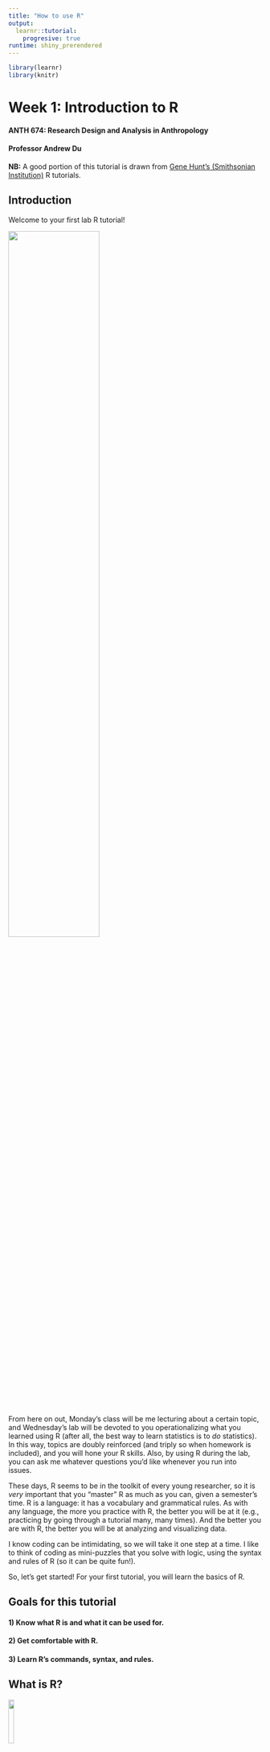 ```yaml
---
title: "How to use R"
output: 
  learnr::tutorial:
    progresive: true
runtime: shiny_prerendered
---
```


```r
library(learnr)
library(knitr)
```

# **Week 1:** Introduction to R

#### ANTH 674: Research Design and Analysis in Anthropology
#### Professor Andrew Du

**NB:** A good portion of this tutorial is drawn from [Gene Hunt's (Smithsonian Institution)](https://naturalhistory.si.edu/staff/gene-hunt) R tutorials. 

## Introduction

Welcome to your first lab R tutorial! 

![](https://www.pblworks.org/sites/default/files/inline-images/girl-celebrates.png){width="60%"}

From here on out, Monday's class will be me lecturing about a certain topic, and Wednesday's lab will be devoted to you operationalizing what you learned using R (after all, the best way to learn statistics is to *do* statistics). 
In this way, topics are doubly reinforced (and triply so when homework is included), and you will hone your R skills.
Also, by using R during the lab, you can ask me whatever questions you'd like whenever you run into issues.

These days, R seems to be in the toolkit of every young researcher, so it is *very* important that you "master" R as much as you can, given a semester's time.
R is a language: it has a vocabulary and grammatical rules.
As with any language, the more you practice with R, the better you will be at it (e.g., practicing by going through a tutorial many, many times). 
And the better you are with R, the better you will be at analyzing and visualizing data. 

I know coding can be intimidating, so we will take it one step at a time. 
I like to think of coding as mini-puzzles that you solve with logic, using the syntax and rules of R (so it can be quite fun!).

So, let's get started! For your first tutorial, you will learn the basics of R.


## Goals for this tutorial

#### 1) Know what R is and what it can be used for.
#### 2) Get comfortable with R.
#### 3) Learn R's commands, syntax, and rules.


## What is R?

![](https://www.r-project.org/Rlogo.png){width="15%"}

From the [R website](https://www.r-project.org): "R is a free software environment for statistical computing and graphics." 

R is an *extremely* powerful tool for analyzing data and producing publication-ready graphics.
Here is an example of the latter:

![](https://i.stack.imgur.com/K5Lrv.png)

R's power lies in its flexibility: if you can think up an analysis, you can execute it in R.
This means you can adapt analyses *to your research question* instead of having to adapt analyses to a statistical program's limited capabilities.
The trade-off is that you have to code all the steps in your analyses (no black box), but I view this as a positive: you have complete analytical control over what you're doing, and you are "forced" to really learn and understand what you're doing. 

If you become stumped while using  R, which will undoubtedly happen (it happens to me all the time), you can always Google and troubleshoot your issue.
Google and R make for a very powerful combination.
Once you figure out the issue, it becomes part of your R knowledge base, and you can then move onto figuring out more complex issues.
This is how you become a better R coder.


## The R console

Though you will be learning R directly through this interactive tutorial and not in R itself, the concepts are exactly the same. 
You will learn how to interact with R through your homework assignments. 

When you open R, you will encounter a blinking cursor in what is known as the **console**. The space below where you will enter code is equivalent to the R console. 

The console is where you carry out calculations, run tests, manipulate data, etc. 
Let's try a simple exercise: type `1` into the console and press CTRL and Enter (for Mac users, this will be the Apple key and Enter). 
In an actual R console, you would just press Enter. 
From here on, when I say "Enter", I mean CTRL and Enter.

```r
```

R spits back the number `1`, acknowledging that you've entered it in.

## The R console as a calculator

R also serves as a calculator, and I use it all the time for such purposes. 
Enter in `2 + 2` (spaces do not matter here and are a matter of personal preference) and press Enter. 
What do you think you'll get in return?

```r
```

R can carry out all your standard arithmetic operators. 

```r
arith <- data.frame(symb = c("+", 
                             "-", 
                             "*", 
                             "/", 
                             "^"), def = c("addition", 
                                           "subtraction", 
                                           "multiplication", 
                                           "division", 
                                           "exponent"))

kable(arith, col.names = c("R symbol", "Arithmetic operator"))
```

Note that R follows order of operations (PEMDAS: parentheses, exponents, multiplication and division, addition and subtraction).
Play around with the different arithmetic operators below.
For example, what do you think you'll get when you enter in `(2 + 2) ^ 2 / 4`?

```r
```

When in doubt, always use parentheses (e.g., `((2 + 2) ^ 2) / 4`).


## Objects and assignment operators

When you type numbers and do arithmetic in the console, R will return the correct answer, but the answer is not saved (it gets lost to the R "void").
To save numbers to be analyzed later, we need to use an **assignment operator**: `<-` or `=`.
For example, if I type in `x <- 8`, that `8` is now saved and can be brought up again later.
Try typing `x <- 8` below (`x = 8` will also work).

```r
```

Note that nothing happened!
This is because you assigned `8` to `x`, which is called an **R object**, instead of entering `8` into the R "void".
Now type `x` on the second line (you can press Enter only to get to the second line; also click away the drop-down menu that appears) and press Enter. 
What do you think will happen?
You see that R has remembered that you assigned `8` to `x`, which is now remembered by R until you overwrite it with another number.

What do you think will happen when you type `x / 2` on the next line?

Note that names in R are *case-sensitive*. 
See what happens when you type in upper-case `X`.
It says "object 'X' not found" because you haven't assigned anything to `X`.

## Different types of variables

In addition to numbers, R recognizes and uses different types of variables.
These are summarized in the table below.

```r
variables <- data.frame(Mode = c("numeric",
                                 "character",
                                 "logical",
                                 "factor"), Example = c("5, 2.3", 
                                                        "\"tooth\", \"Andrew\"",
                                                        "TRUE, FALSE",
                                                        "{explained later}"))
                                 
kable(variables)
```

The significance of these different types of variables might not be apparent now, but they will be later.
Let's play around with them anyway.
Enter `y <- "tooth"`, then enter `y` into the console. 

```r
```

Now enter `z <- TRUE`, and then enter `z`.

**NB:** Each one of these standalone R consoles in the tutorial exists in its own universe. 
That is, the object `x` which we defined as `8` earlier, will not be "remembered" in this console.
Try entering in `x` and see what happens.
In an actual R console, `x` will be remembered as `8` until you overwrite `x`.


## Exercise 1: object assignment

1. Create a variable, `x`, and assign it a value of `10`.
Create a new variable, `xx`, that is equal to one-half of `x`, raised to the 2nd power. 
What do you get when you enter `xx` on the next line?

2. Create a variable, `y`, and assign it a value of `TRUE` (make sure `TRUE` is written in all caps!). Then assign `y` a value of `"a"`. 
What do you get when you enter `y` on the next line?

```r
# You can click the "Solution" button for the answers when you're done.
```

```r
# 1. xx is 25
x <- 10
xx <- (x / 2) ^ 2
xx
# 2. y is "a".
y <- TRUE
y <- "a"
y
```


## Functions (and R help documentation)

A function takes information (i.e., **arguments**), does something with it, and returns a result. 
For example, `sqrt()` is a built-in R function that calculates the square root of a number (functions always have open and closed parentheses that surround the arguments). 
The `sqrt()` function has only one argument: the number that we want the square root of. 
Thus, if we wanted to find the square root of `25`, we would enter `sqrt(25)`. 
Try it out, or another number, below (ignore the drop-down menu for now; what that is will become clear soon).

```r
```

Other functions have multiple arguments. 
To see what the arguments are, we can look at R's built-in help documentation. 
If you know the name of the function, you can use `?`. 
Otherwise, use `??` followed by some general keyword (if multiple keywords are involved, you have to surround them with quotation marks, so R recognizes that the words comprise one phrase).

`seq()` is a common function used to generate a regular sequence of numbers.
To see what the arguments for `seq()` are, we can look at the help documentation using `?seq`.
Try it out below.

```r
```

### R's help documentation

You can see that the help documentation appears in your web browser (as it does for me) or one of your RStudio panels.
All help files for functions consist of eight parts:

1. **Description:** This is a general description of what the function does
2. **Usage:** How to type and use the function
3. **Arguments**: The arguments and what they are
4. **Details**: Details for understanding the function and its arguments
5. **Value**: The values returned
6. **References**: Published references the function used
7. **See Also**: Related functions
8. **Examples**: Examples of how to use the function and what they do

**NB:** Under "Examples", you'll see that some of the examples are followed by a `#` sign and some comment. 
In R, everything that follows `#` will not be run in R.
This is how you comment on code, either to inform yourself or whomever is reading your code.
Comments are *very* useful, and it is better to comment more than less!

For `seq()`, we see that there are five arguments: `from`, `to`, `by`, `length.out`, and `along.with`. 
Read the descriptions of the arguments in the help file.
Let's say we wanted to generate a sequence of numbers from 0 to 10. 
According to the `seq()` help file, we would enter `seq(from = 0, to = 10)`, where we type out the argument names and define them with `=` and a value (this is why some R users advocate using `<-` as the assignment operator, to prevent confusion with using `=` to define arguments; I think it's fine using `=` as the assignment operator since arguments always exist inside the parentheses of functions, though I use `<-` for what it's worth).
Try this out in the console.
What does it return?

You don't have to specify the argument names if you enter in arguments in the same order as they're defined: `seq(0, 10)` returns the same sequence as `seq(from = 0, to = 10)`.
A shortcut for generating a sequence of numbers that increase/decrease by one is `:`.
That is, `0:10` is the same as `seq(0, 10)`.

What if we wanted to generate a sequence of numbers from 0 to 10 that increase by 2? See the `seq()` help file to see if you can figure this out.
Try it out below (click the "Hint" button if you're stuck).

```r
```

<div id = "seq_by-hint">
It's the third argument, which you can also specify with `by = `.
</div>

Now we can make sense of the drop-down menu that magically appears when you type in a function name: it's R telling you what the arguments are.
Sometimes the argument names are self-evident, but other times you will need to look at the help file.
After you use a function many, many times, you will know the arguments by heart.

**NB:** If you're still confused by what a function and its arguments are doing even after reading the help file, you can always play around with the code in the R console to figure out what's going on.
Sometimes, the best way to learn R code is to just "mess around" and learn by trial and error.
For example, what do you think the `length.out` argument in `seq()` is doing?
Mess around with it in the console by specifying numbers for the `from` and `to` arguments and trying out different values for `length.out` (once you figure out what `length.out` is doing, it'll become clear why you can't use `by` and `length.out` at the same time!).
If you're still lost after all this, Google is your friend!


## Arrays

**Arrays** are collections of multiple numbers, characters, etc., each of which is called an **element**.
All elements must be of the same type in an array (e.g., all numbers, all characters, all TRUE or FALSE).
One-dimensional arrays are called **vectors**, and two-dimensional arrays are called **matrices.**
Arrays can be as many dimensions as you want them to be, though vectors and matrices are most common.


## 1D arrays: vectors

The sequence of numbers you created with `seq()` is a vector.
You can also use the concatenate function, `c()`, to combine separate elements into a single vector.
For example, let's combine the numbers 1, 5, 10, 2 into a single vector and assign it to an object called `x`.
We would accomplish this with `x <- c(1, 5, 10, 2)`.
Try it below.

```r
```

We can count the number of elements within a vector using the `length()` function.
Use this function to count how many elements are in `x`, i.e., `length(x)`.


## Subsetting elements from an array

If we wanted to subset out only some elements of an array, we use hard brackets: `[]`.
For example, if we wanted to subset out the first element of `x`, we enter `x[1]`.
`x[2:3]` returns the second and third elements within `x`.

Create an object `x` defined as `c(1, 221, 100, 3)`.
Try subsetting out the first element and then the second and third elements using the code above.
Can you figure out how to subset out the 2nd and 4th element?

```r
```

<div id = "subset-hint">
Use `c(2, 4)`.
</div>

Note that R respects order.
See what happens when you enter `x[c(3, 4)]` versus `x[c(4, 3)]`.

### Removing elements from an array

We can also remove elements from an array using `-`.
For example, if we wanted to remove the first element of an array, we would enter `x[-1]`.
If we wanted to remove the 5th and 7th element, we would enter `x[-c(5, 7)]`.

Define `x` as `1:10`.
Remove the first and then the 5th and 7th element, using the above code.
Can you figure out how to remove the last element of an array?

```r
```

<div id = "del-hint">
You need to use `length()`. `x[-length(x)]`
</div>

**Remember:** parentheses are associated with functions, while hard brackets are associated with subsetting!


## 2D arrays: matrices

A matrix is a two-dimensional collection of elements arranged in rows and columns.
To create a matrix, we can use the `matrix()` function. 
`X <- matrix(1:6, nrow = 3, ncol = 2)` returns a matrix with three rows and two columns, whose elements are the numbers 1 through 6.
Try it out below.

```r
```

To subset out elements from a matrix, we now need two numbers since we're working with two dimensions. 
The first number indicates the row number, and the second indicates the column number.
So, if we wanted to subset out the element in the first row and second column, we would enter `X[1, 2]`.
If we use one number only, we would subset out an entire row or column (the `,` is still used to denote whether you're referring to rows or columns).
For example, `X[1, ]` returns the entire first row, while `X[, 2]` returns the entire second column.
We can also delete entire rows and columns using `-` as before.
For example, `X[-1, ]` deletes the entire first row.
Try these out in the console.

Here are some useful functions for seeing how large your matrix is.

```r
mat.df <- data.frame(func = c("nrow()",
                       "ncol()",
                       "dim()"), purp = c("number of rows",
                                          "number of columns",
                                          "dimensions = c(nrow, ncol)"))

kable(mat.df, col.names = c("Function name", "What it does"))
```

You can also use the `array()` function to create an array with however many dimensions you want.
`array(1:6)` returns a vector with numbers 1 through 6; it gives the same result as `1:6` or `seq(1, 6)`.
`array(1:6, dim = c(3, 2))` gives a 2D array with three row and two columns with elements 1 through 6 (i.e., it's identical to the matrix `X` as we defined it above).

**NB:** In general, there are multiple ways to achieve the same thing in R. 
As you're starting out, I would stick with familiarizing yourself with one of these ways first.


## Operations on arrays

Many operations and functions can be applied to single elements, vectors, or matrices.
Operations are usually done element-by-element.

For example, let's say we have a vector defined as `x <- 1:4`.
What do you think you will get if you enter `x + 5`?
What about `sqrt(x)`?
Test out your predictions below.

```r
```


## Exercise 2: arrays (vectors and matrices)

Here are some important things to remember for the questions below.

```r
exer.df <- data.frame(Action = c(
  "Combine elements into a vector",
  "Make a matrix using matrix()",
  "Make a matrix using array()",
  "Subset a vector",
  "Subset a matrix by row and column",
  "Subset a matrix by row only",
  "Subset a matrix by column only"), 
  
  Example = c(
    "c(10, 7, 33, 101, -1)",
    "matrix(1:4, nrow = 2, ncol = 2)", 
    "array(1:4, dim = c(2, 2))",
    "y[3]  # 3rd element of vector y",
    "X[1, 4]  # 1st row, 4th column",
    "X[3, ]  # entire 3rd row", 
    "X[, 4]  # entire 4th column"
  ))

kable(exer.df)
```

1. Create a matrix, `XX`, with 3 rows and 4 columns, containing the numbers 1 through 12. Take the 3rd row of this matrix, and assign it to a new variable `y`.

2. Create a new vector called `z` that is the same size as `y`, with each element 10 times the corresponding value in `y`. 

3. What does the following command give you: `dim(XX)[2]`?
Reason it out first and then check your answer.

```r
# You can click the "Solution" button for the answers when you're done.
```

```r
# Question 1
XX <- matrix(1:12, nrow = 3, ncol = 4)
y <- XX[3, ]

# Question 2
z <- y * 10

# Question 3
4 
# dim() gives you the dimension of XX, which is 3 rows & 4 columns
# Thus, dim() will return a vector with two elements, the first one being number of rows (3) and the second being number of columns (4)
# [2] subsets out the second element of this two-element vector, thus returning 4, which is the number of columns in XX
```


## Data frames

Data frames are tables of information, where each column can be of a different variable type (e.g., numbers, characters).
When you import data into R, it will usually be in data frame form.
Rows, columns, and elements are subsetted/removed in the *same exact way* as a 2D array (i.e., matrix).
Look at the previous topic for a reminder of how to do this if necessary.

For illustrative purposes, let's look at a data frame that's built into R.
We can access such a data frame by simply typing its object name into the console.
We will look at the "Edgar Anderson's Iris" dataset, which can be called by entering `iris`.
Try this out and then take a look at the first five rows (do you remember how to do this?).

```r
```

<div id = "iris-hint">
Try `iris[1:5, ]`.
</div>

Another quick way of looking at the first six rows of a data frame (or matrix) is to use the `head()` function; `tail()` returns the last six rows.
Try out `head(iris)`.
This is what you should see:

```r
kable(head(iris))
```

You can immediately see that the first four columns are numbers, and the last one is comprised of names, indicating which species is being measured.
This illustrates that data frames can have columns with different variable types, something arrays cannot do.

But, what in the world are those column names?
And for that matter, what in the world is this dataset?!
You can pull up a help file for built-in R datasets in the same way you pull up help files for built-in R functions.
Enter `?iris`.
You can see what the dataset is under "Description", and what the column variables are under "Format".
FYI, a sepal is the green, leaf-like part of a flower that encloses the petals.
It looks like this:

![](https://cdn.britannica.com/39/91239-004-44353E32/Diagram-flowering-plant.jpg)

You can also bring up column and row names using `colnames()` and `rownames()`, respectively.
Try these functions out below on `iris`.

```r
```

The row names here are not very interesting, as they're just counting/indexing the specimens as you go from top to bottom.

The nice thing about data frames is that you can access a column using the column name with `$`.
For example, lets say we wanted to subset out the `Sepal.Length` column only.
You can do this using `iris$Sepal.Length`.
Try this out (or another column name).
**NB:** You can only use `$` with data frames and cannot use it with matrices.


## Exercise 3: data frames

We're going to look at another built-in R dataset: `mtcars`.
Pull up its help file to learn more about it (using `?mtcars`).

1. Bring up the row and column names.
What are these?

2. How many rows and columns are there in this dataset?

3. `mean()` is a handy built-in R function to calculate the mean/average of a vector of numbers.
Use this function to calculate mean fuel efficiency (`mpg`) and mean car weight (`wt`, in thousands of pounds) across all car models.

4. How would you save to a different variable the following subsets of this data frame: 
a) columns 1 and 2
b) columns 1 and 4
c) the first ten rows
d) the first ten rows and the first three columns.

5. Make a new vector called `RelPower`, which is equal to the horsepower of a car (`hp`), divided by its weight (`wt`). 

```r
# You can click the "Solution" button for the answers when you're done.
```

```r
# Question 1
rownames(mtcars); colnames(mtcars)
# Row names are the different car models, and column names are different design and performance variables (see mtcars help file for more details). 

# Question 2
nrow(mtcars); ncol(mtcars)
dim(mtcars) # brings up both rows and columns

# Question 3
mean(mtcars$mpg); mean(mtcars$wt)

# Question 4
x <- mtcars[, 1:2] # 4a
x <- mtcars[, c(1, 4)] # 4b
x <- mtcars[1:10, ] # 4c
x <- mtcars[1:10, 1:3] # 4d

# Question 5
RelPower <- mtcars$hp / mtcars$wt
```


## Testing relationships

R is great for testing relationships, e.g., whether values within a vector are greater than 5.
Not only might this be interesting in and of itself, but it's also very useful for subsetting data according to some criterion.

Let's start with a simple example.
Enter `x <- 8` and then `x > 5`.

```r
```

You see that R returns `TRUE`, acknowledging that the object `x`, which is defined as 8, is greater than 5. 

We can do the same thing with a vector, recalling that operations on a vector are done on an element-by-element basis. 
For example, let's define `x <- 1:10`.
Look at what happens when you enter `x > 5`.

R returns a vector of `TRUE`/`FALSE` statements, indicating which element is greater than 5.
A handy function to use in this case is `sum()`, which returns the sum of all elements in a vector.
When using `sum()` on a vector of logical `TRUE`/`FALSE` statements, `TRUE` is equal to one and `FALSE` is equal to zero.
Therefore, using `sum()` will count the number of `TRUE` in your vector (i.e., the number of elements that satisfy your criterion).
Try out `sum(x > 5)`.

**NB:** `sum()` is not only applied to vectors with logical elements, but is also applied to vectors with numbers.
See what happens when you enter `sum(x)`.

Below is a table of all the relationships you can test with R:

```r
relation.df <- data.frame(Symbol = c(
  ">, <", 
  ">=, <=",
  "==, !=",
  "&, |"), Relationship = c(
    "greater than, less than",
    "greater or equal to, less than or equal to",
    "equal, not equal",
    "AND, OR"
  ))

kable(relation.df)
```

`&` and `|` are used for testing compound relationships, i.e., two or more stated relationships.
`&` means an element has to satisfy *both* statements to produce a `TRUE`.
"OR" in logic means "and/or", so `|` means an element has to satisfy at least one statement to produce a `TRUE`. 

Define `x <- 1:10`.
What do you think you'll get when you enter `x > 3 & x < 8`?
What about `x > 3 | x < 8`?

```r
```

Can you explain why all elements are `TRUE` when using the second compound statement?


## Subsetting using logical statements

As we've seen before, we can subset a vector using indices, e.g., `x[c(3, 5)]`.
More usefully, we can subset a vector using logical statements, where those elements equalling `TRUE` are the ones subsetted. 

For example, create a vector `x <- c(4, 8, 30, 52)`.
First, look at what happens when you enter `x > 10`.
What do you think you'll get when you enter `x[x > 10]`?

```r
```

You can also use logical statements to subset a matrix.
Create a matrix with 3 rows and 4 columns, where the elements are `1:12`.
Subset out those elements greater than or equal to 10.

```r
# Click the "Solution" button if you're stuck
```

```r
X <- matrix(1:12, nrow = 3, ncol = 4)
X[X >= 10]
```

### Hard vs. soft coding

In the context of subsetting, **hard coding** involves typing in the number itself to subset out an element, row, column, etc.
For example, let's say I have a vector defined as `x <- 11:20`.
I can subset out all elements less than 15 by printing out the vector and noting which elements are less than 15 (i.e., the first through fourth elements).
Thus, I can just code `x[1:4]`.
But what if I revisit my code months later, and I still want to subset out elements less than 15 but now my vector is revised to be `x <- 5:20`?

To make your code as flexible as possible (so you don't need to constantly update it), you should use **soft coding**.
That is, instead of typing the number itself, use R code to call upon the proper element, row, column, etc.
So in the above example, I would code `x[x < 15]`.
Now my code is flexible enough to be used on any vector, `x`, provided the goal is to subset out all elements less than 15.

All this also applies to subsetting out rows/columns in matrices and data frames.
Any time you're coding and you use the number(s) itself to subset, ask yourself if you can accomplish the same task with soft coding!
**All code in your HW should be soft code!**


## Exercise 4: subsetting

```r
relation.df <- data.frame(Symbol = c(
  ">, <", 
  ">=, <=",
  "==, !=",
  "&, |"), Relationship = c(
    "greater than, less than",
    "greater or equal to, less than or equal to",
    "equal, not equal",
    "AND, OR"
  ))

kable(relation.df)
```

Let's use the `mtcars` dataset again.

1. Using the `mean()` function, compute separately the mean fuel efficiency (`mpg`) of big cars (>3000 pounds) and small cars (<3000 pounds). 
Remember `wt` is in units of thousands of pounds (you can see this in the `mtcars` help file).

2. Extract a vector of horsepower (`hp`) values for cars that are *both* small (`wt < 3`) *and* fuel-efficient (`mpg >= 25`).

3. Create a logical vector called `muscle` that is `TRUE` when a car has high horsepower (`hp > 200`). Recall that the function `rownames()` returns the row names for a matrix or data frame. Use this function, along with your `muscle` vector, to return the model names of the powerful cars.

```r
# You can click the "Solution" button for the answers when you're done.
```

```r
# Question 1
mean(mtcars$mpg[mtcars$wt > 3])
mean(mtcars$mpg[mtcars$wt < 3])

# Question 2
mtcars$hp[mtcars$wt < 3 & mtcars$mpg >= 25]

# Question 3
muscle <- mtcars$hp > 200
model_names <- rownames(mtcars)
model_names[muscle]
# You could've also just went straight to rownames(mtcars)[muscle]
# When your code becomes increasingly complex, it becomes inscrutable if it's all written in one line, so better then to break it out using separately named objects
```


## Conclusion

Congratulations, you just completed your first R tutorial for this class!

![](https://www.askideas.com/media/16/Funny-Celebration-With-Cat.jpg){width="375" height="400"}

R has a steep learning curve, so I know all this was a lot to digest.
My advice is to go through this tutorial often (ideally everyday) until it becomes second nature to you.
The material herein serves as the foundation for all future tutorials, and this is typically the case as we progress week by week.
In other words, you will get the most out of any given week's tutorial by "mastering" the material from previous weeks.

I want to leave you with some final tips:

1. **Practice, practice, practice!**
R is just like any other language, and you will get better as you continue to practice.
You will also "lose it if you don't use it"!
2. **Mess around with a given piece of code!**
Even though I asked you to execute a function one way with a given set of values for arguments, try out different values and different arguments to really get a handle on what the function is doing.
More generally, play around with a piece of code if you're not 100% sure what's going on.
There's no penalty for "wrong" answers in R, and you will learn by trial and error!
3. **Use Google if you're stuck!** 
There is a vast community out there who has had the same exact questions you have, so there is always an answer out there.
This will also sharpen your ability to efficiently troubleshoot an R issue in the Google-verse.
4. **Email me or come to my office hours if you have any questions!**
I love coding and data analysis, so all this is super interesting and fun for me (i.e., I love answering questions and helping people learn how to code)!
5. **Lastly, enjoy the ride!**
I find coding meditative because it is one of the few things in life that is black and white: the answer you get must logically follow from the code you put in.
So if you get an error message, it is almost certainly due to a mistake in your code.
Also, figuring out and writing code is like solving a bunch of mini-logic puzzles, which can be very fun.
If you build a positive relationship with R from the beginning, you will be more eager to improve your coding skills and use R for your own work, which are both *very* good things!
